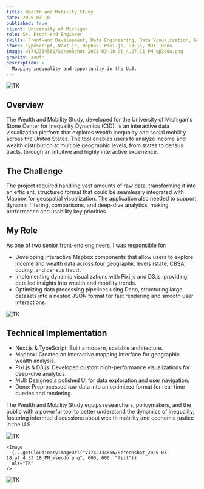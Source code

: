 ```yaml
---
title: Wealth and Mobility Study
date: 2025-03-10
published: true
client: University of Michigan
role: Sr. Front-end Engineer
skills: Front-end Development, Data Engineering, Data Visualization, Geospatial
stack: TypeScript, Next.js, Mapbox, Pixi.js, D3.js, MUI, Deno
image: v1742334560/Screenshot_2025-03-18_at_4.27.11_PM_sp3d0u.png
gravity: south
description: >
  Mapping inequality and opportunity in the U.S.
---
```



<ProjectInfo frontmatter={frontmatter} />

<div class="image-layout">
  <div class="image-full-width">
    <Image
      {...getCloudinaryImageUrl("v1742334560/Screenshot_2025-03-18_at_4.27.11_PM_sp3d0u.png", 1200, 600, "fill", "center")}
      alt="TK"
    />
  </div>
</div>

## Overview
The Wealth and Mobility Study, developed for the University of Michigan's Stone Center for Inequality Dynamics (CID), is an interactive data visualization platform that explores wealth inequality and social mobility across the United States. The tool enables users to analyze income and wealth distribution at multiple geographic levels, from states to census tracts, through an intuitive and highly interactive experience.

## The Challenge
The project required handling vast amounts of raw data, transforming it into an efficient, structured format that could be seamlessly integrated with Mapbox for geospatial visualization. The application also needed to support dynamic filtering, comparisons, and deep-dive analytics, making performance and usability key priorities.

## My Role
As one of two senior front-end engineers, I was responsible for:
- Developing interactive Mapbox components that allow users to explore income and wealth data across four geographic levels (state, CBSA, county, and census tract).
- Implementing dynamic visualizations with Pixi.js and D3.js, providing detailed insights into wealth and mobility trends.
- Optimizing data processing pipelines using Deno, structuring large datasets into a nested JSON format for fast rendering and smooth user interactions.

<div class="image-layout">
  <div class="image-full-width">
    <Image
      {...getCloudinaryImageUrl("v1742334566/Screenshot_2025-03-18_at_4.29.52_PM_zdruo1.png", 1200, 600, "fill", "north")}
      alt="TK"
    />
  </div>
</div>

## Technical Implementation
- Next.js & TypeScript: Built a modern, scalable architecture.
- Mapbox: Created an interactive mapping interface for geographic wealth analysis.
- Pixi.js & D3.js: Developed custom high-performance visualizations for deep-dive analytics.
- MUI: Designed a polished UI for data exploration and user navigation.
- Deno: Preprocessed raw data into an optimized format for real-time queries and rendering.

The Wealth and Mobility Study equips researchers, policymakers, and the public with a powerful tool to better understand the dynamics of inequality, fostering informed discussions about wealth mobility and economic justice in the U.S.

<div class="image-layout">
  <div class="image-grid grid-2">
    <Image
      {...getCloudinaryImageUrl("v1742334557/Screenshot_2025-03-18_at_4.32.15_PM_tlyoin.png", 600, 600, "fill")}
      alt="TK"
    />

    <Image
      {...getCloudinaryImageUrl("v1742334556/Screenshot_2025-03-18_at_4.33.18_PM_msecdo.png", 600, 600, "fill")}
      alt="TK"
    />
  </div>

  <div class="image-full-width">
    <Image
      {...getCloudinaryImageUrl("v1742334563/Screenshot_2025-03-18_at_4.33.10_PM_c3zhn7.png", 1200, 600, "fill", "center")}
      alt="TK"
    />
  </div>
</div>

